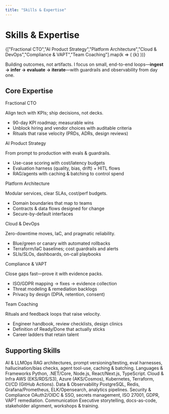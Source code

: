 ```yaml
---
title: "Skills & Expertise"
---
```



# Skills & Expertise

<div className="flex flex-wrap gap-2 mb-6">
  {["Fractional CTO","AI Product Strategy","Platform Architecture","Cloud & DevOps","Compliance & VAPT","Team Coaching"].map(k => (
    <Badge key={k} className="bg-brand-soft text-brand">{k}</Badge>
  ))}
</div>

Building outcomes, not artifacts. I focus on small, end-to-end loops—**ingest → infer → evaluate → iterate**—with guardrails and observability from day one.

## Core Expertise

<Card className="mb-6">
  <CardHeader className="pb-2">Fractional CTO</CardHeader>
  <CardContent>
    <p className="text-muted-foreground mb-3">Align tech with KPIs; ship decisions, not decks.</p>
    <ul className="list-disc pl-5 space-y-1">
      <li>90-day KPI roadmap; measurable wins</li>
      <li>Unblock hiring and vendor choices with auditable criteria</li>
      <li>Rituals that raise velocity (PRDs, ADRs, design reviews)</li>
    </ul>
  </CardContent>
</Card>

<Card className="mb-6">
  <CardHeader className="pb-2">AI Product Strategy</CardHeader>
  <CardContent>
    <p className="text-muted-foreground mb-3">From prompt to production with evals & guardrails.</p>
    <ul className="list-disc pl-5 space-y-1">
      <li>Use-case scoring with cost/latency budgets</li>
      <li>Evaluation harness (quality, bias, drift) + HITL flows</li>
      <li>RAG/agents with caching & batching to control spend</li>
    </ul>
  </CardContent>
</Card>

<Card className="mb-6">
  <CardHeader className="pb-2">Platform Architecture</CardHeader>
  <CardContent>
    <p className="text-muted-foreground mb-3">Modular services, clear SLAs, cost/perf budgets.</p>
    <ul className="list-disc pl-5 space-y-1">
      <li>Domain boundaries that map to teams</li>
      <li>Contracts & data flows designed for change</li>
      <li>Secure-by-default interfaces</li>
    </ul>
  </CardContent>
</Card>

<Card className="mb-6">
  <CardHeader className="pb-2">Cloud & DevOps</CardHeader>
  <CardContent>
    <p className="text-muted-foreground mb-3">Zero-downtime moves, IaC, and pragmatic reliability.</p>
    <ul className="list-disc pl-5 space-y-1">
      <li>Blue/green or canary with automated rollbacks</li>
      <li>Terraform/IaC baselines; cost guardrails and alerts</li>
      <li>SLIs/SLOs, dashboards, on-call playbooks</li>
    </ul>
  </CardContent>
</Card>

<Card className="mb-6">
  <CardHeader className="pb-2">Compliance & VAPT</CardHeader>
  <CardContent>
    <p className="text-muted-foreground mb-3">Close gaps fast—prove it with evidence packs.</p>
    <ul className="list-disc pl-5 space-y-1">
      <li>ISO/GDPR mapping → fixes → evidence collection</li>
      <li>Threat modeling & remediation backlogs</li>
      <li>Privacy by design (DPIA, retention, consent)</li>
    </ul>
  </CardContent>
</Card>

<Card className="mb-8">
  <CardHeader className="pb-2">Team Coaching</CardHeader>
  <CardContent>
    <p className="text-muted-foreground mb-3">Rituals and feedback loops that raise velocity.</p>
    <ul className="list-disc pl-5 space-y-1">
      <li>Engineer handbook, review checklists, design clinics</li>
      <li>Definition of Ready/Done that actually sticks</li>
      <li>Career ladders that retain talent</li>
    </ul>
  </CardContent>
</Card>

## Supporting Skills

<div className="grid md:grid-cols-2 gap-4">
  <Card>
    <CardHeader className="pb-2">AI & LLMOps</CardHeader>
    <CardContent className="text-sm text-muted-foreground">
      RAG architectures, prompt versioning/testing, eval harnesses, hallucination/bias checks, agent tool-use, caching & batching.
    </CardContent>
  </Card>
  <Card>
    <CardHeader className="pb-2">Languages & Frameworks</CardHeader>
    <CardContent className="text-sm text-muted-foreground">
      Python, .NET/Core, Node.js, React/Next.js, TypeScript.
    </CardContent>
  </Card>
  <Card>
    <CardHeader className="pb-2">Cloud & Infra</CardHeader>
    <CardContent className="text-sm text-muted-foreground">
      AWS (EKS/RDS/S3), Azure (AKS/Cosmos), Kubernetes, Terraform, CI/CD (GitHub Actions).
    </CardContent>
  </Card>
  <Card>
    <CardHeader className="pb-2">Data & Observability</CardHeader>
    <CardContent className="text-sm text-muted-foreground">
      PostgreSQL, Redis, Grafana/Prometheus, ELK/Opensearch, analytics pipelines.
    </CardContent>
  </Card>
  <Card>
    <CardHeader className="pb-2">Security & Compliance</CardHeader>
    <CardContent className="text-sm text-muted-foreground">
      OAuth2/OIDC & SSO, secrets management, ISO 27001, GDPR, VAPT remediation.
    </CardContent>
  </Card>
  <Card>
    <CardHeader className="pb-2">Communication</CardHeader>
    <CardContent className="text-sm text-muted-foreground">
      Executive storytelling, docs-as-code, stakeholder alignment, workshops & training.
    </CardContent>
  </Card>
</div>
